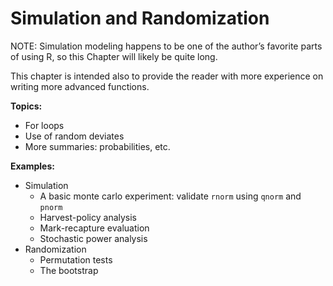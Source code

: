 # Simulation and Randomization {#ch4}

NOTE: Simulation modeling happens to be one of the author's favorite parts of using R, so this Chapter will likely be quite long.

This chapter is intended also to provide the reader with more experience on writing more advanced functions. 

**Topics:**

*  For loops
*  Use of random deviates
*  More summaries: probabilities, etc.

**Examples:**

*  Simulation
    *  A basic monte carlo experiment: validate `rnorm` using `qnorm` and `pnorm`
    *  Harvest-policy analysis
    *  Mark-recapture evaluation
    *  Stochastic power analysis
* Randomization
    *  Permutation tests
    *  The bootstrap
